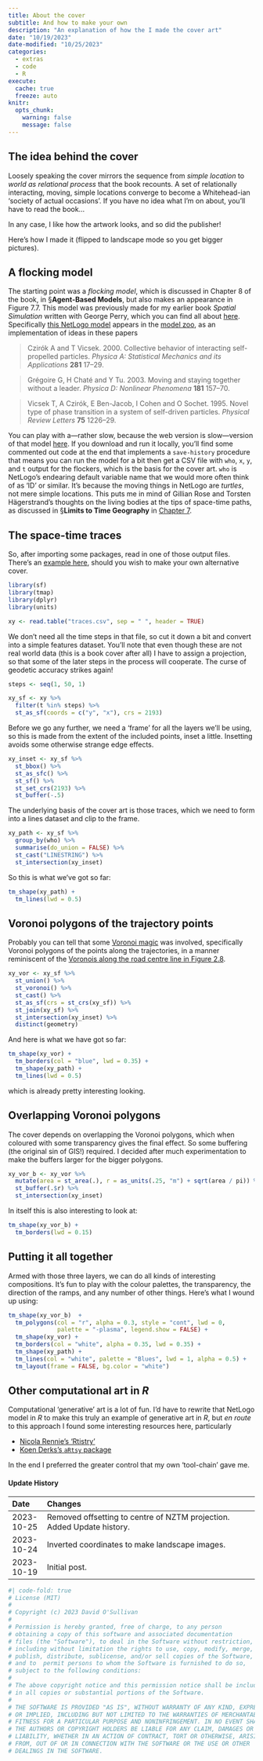 ```yaml
---
title: About the cover
subtitle: And how to make your own
description: "An explanation of how the I made the cover art"
date: "10/19/2023"
date-modified: "10/25/2023"
categories:
  - extras
  - code
  - R
execute: 
  cache: true
  freeze: auto
knitr:
  opts_chunk: 
    warning: false
    message: false
---
```


## The idea behind the cover
Loosely speaking the cover mirrors the sequence from _simple location_ to _world as relational process_ that the book recounts. A set of relationally interacting, moving, simple locations converge to become a Whitehead-ian 'society of actual occasions'. If you have no idea what I'm on about, you'll have to read the book...

In any case, I like how the artwork looks, and so did the publisher!

Here's how I made it (flipped to landscape mode so you get bigger pictures).

## A flocking model
The starting point was a *flocking model*, which is discussed in Chapter 8 of the book, in &sect;**Agent-Based Models**, but also makes an appearance in Figure 7.7. This model was previously made for my earlier book _Spatial Simulation_ written with George Perry, which you can find all about [here](https://patternandprocess.org). Specifically [this NetLogo model](https://dosull.github.io/pattern-and-process/chapter-4/4.7.html) appears in the [model zoo](https://dosull.github.io/pattern-and-process/#the-model-zoo), as an implementation of ideas in these papers

> Czirók A and T Vicsek. 2000. Collective behavior of interacting self-propelled particles. _Physica A: Statistical Mechanics and its Applications_ **281** 17–29.

> Grégoire G, H Chaté and Y Tu. 2003. Moving and staying together without a leader. _Physica D: Nonlinear Phenomena_ **181** 157–70.

> Vicsek T, A Czirók, E Ben-Jacob, I Cohen and O Sochet. 1995. Novel type of phase transition in a system of self-driven particles. _Physical Review Letters_ **75** 1226–29.

You can play with a&mdash;rather slow, because the web version is slow&mdash;version of that model [here](https://southosullivan.com/misc/4.7-flocking.html). If you download and run it locally, you'll find some commented out code at the end that implements a `save-history` procedure that means you can run the model for a bit then get a CSV file with `who`, `x`, `y`, and `t` output for the flockers, which is the basis for the cover art. `who` is NetLogo's endearing default variable name that we would more often think of as 'ID' or similar. It's because the moving things in NetLogo are _turtles_, not mere simple locations. This puts me in mind of Gillian Rose and Torsten Hägerstrand's thoughts on the living bodies at the tips of space-time paths, as discussed in &sect;**Limits to Time Geography** in [Chapter 7](../chapters/chap7/index.qmd).

## The space-time traces
So, after importing some packages, read in one of those output files. There's an [example here](traces.csv), should you wish to make your own alternative cover.

```r
library(sf)
library(tmap)
library(dplyr)
library(units)

xy <- read.table("traces.csv", sep = " ", header = TRUE)
```

We don't need all the time steps in that file, so cut it down a bit and convert into a simple features dataset. You'll note that even though these are not real world data (this is a book cover after all) I have to assign a projection, so that some of the later steps in the process will cooperate. The curse of geodetic accuracy strikes again!

```r
steps <- seq(1, 50, 1)

xy_sf <- xy %>%
  filter(t %in% steps) %>%
  st_as_sf(coords = c("y", "x"), crs = 2193)
```

Before we go any further, we need a 'frame' for all the layers we'll be using, so this is made from the extent of the included points, inset a little. Insetting avoids some otherwise strange edge effects.

```r
xy_inset <- xy_sf %>%
  st_bbox() %>%
  st_as_sfc() %>%
  st_sf() %>%
  st_set_crs(2193) %>%
  st_buffer(-.5)
```

The underlying basis of the cover art is those traces, which we need to form into a lines dataset and clip to the frame.

```r
xy_path <- xy_sf %>%
  group_by(who) %>%
  summarise(do_union = FALSE) %>%
  st_cast("LINESTRING") %>% 
  st_intersection(xy_inset)
```

So this is what we've got so far:

```r
tm_shape(xy_path) + 
  tm_lines(lwd = 0.5)
```

## Voronoi polygons of the trajectory points
Probably you can tell that some [Voronoi magic](../chapters/chap2/fig2-07-point-voronoi.qmd) was involved, specifically Voronoi polygons of the points along the trajectories, in a manner reminiscent of the [Voronois along the road centre line in Figure 2.8](../chapters/chap2/fig2-08-non-point-voronoi.qmd).

```r
xy_vor <- xy_sf %>%
  st_union() %>%
  st_voronoi() %>%
  st_cast() %>%
  st_as_sf(crs = st_crs(xy_sf)) %>%
  st_join(xy_sf) %>%
  st_intersection(xy_inset) %>%
  distinct(geometry)
```

And here is what we have got so far:

```r
tm_shape(xy_vor) +
  tm_borders(col = "blue", lwd = 0.35) +
  tm_shape(xy_path) + 
  tm_lines(lwd = 0.5)
```

which is already pretty interesting looking.

## Overlapping Voronoi polygons
The cover depends on overlapping the Voronoi polygons, which when coloured with some transparency gives the final effect. So some buffering (the original sin of GIS!) required. I decided after much experimentation to make the buffers larger for the bigger polygons.

```R
xy_vor_b <- xy_vor %>%
  mutate(area = st_area(.), r = as_units(.25, "m") + sqrt(area / pi)) %>%
  st_buffer(.$r) %>%
  st_intersection(xy_inset)
```

In itself this is also interesting to look at:

```R
tm_shape(xy_vor_b) + 
  tm_borders(lwd = 0.15)
```

## Putting it all together
Armed with those three layers, we can do all kinds of interesting compositions. It's fun to play with the colour palettes, the transparency, the direction of the ramps, and any number of other things. Here's what I wound up using:

```R
tm_shape(xy_vor_b)  +
  tm_polygons(col = "r", alpha = 0.3, style = "cont", lwd = 0,
              palette = "-plasma", legend.show = FALSE) +
  tm_shape(xy_vor) +
  tm_borders(col = "white", alpha = 0.35, lwd = 0.35) +
  tm_shape(xy_path) +
  tm_lines(col = "white", palette = "Blues", lwd = 1, alpha = 0.5) +
  tm_layout(frame = FALSE, bg.color = "white")
```

## Other computational art in _R_
Computational 'generative' art is a lot of fun. I'd have to rewrite that NetLogo model in _R_ to make this truly an example of generative art in _R_, but _en route_ to this approach I found some interesting resources here, particularly

- [Nicola Rennie's 'Rtistry'](https://nrennie.rbind.io/portfolio/rtistry/)
- [Koen Derks's `aRtsy` package](https://github.com/koenderks/aRtsy)

In the end I preferred the greater control that my own 'tool-chain' gave me.

::: {.callout-note collapse="true"}
#### Update History

| Date       | Changes                                                                |
|:-----------|:-----------------------------------------------------------------------|
| 2023-10-25 | Removed offsetting to centre of NZTM projection. Added Update history. |
| 2023-10-24 | Inverted coordinates to make landscape images.                         |
| 2023-10-19 | Initial post.                                                          |

:::

```r
#| code-fold: true
# License (MIT)
#
# Copyright (c) 2023 David O'Sullivan
#
# Permission is hereby granted, free of charge, to any person
# obtaining a copy of this software and associated documentation
# files (the "Software"), to deal in the Software without restriction,
# including without limitation the rights to use, copy, modify, merge,
# publish, distribute, sublicense, and/or sell copies of the Software,
# and to  permit persons to whom the Software is furnished to do so,
# subject to the following conditions:
#
# The above copyright notice and this permission notice shall be included
# in all copies or substantial portions of the Software.
#
# THE SOFTWARE IS PROVIDED "AS IS", WITHOUT WARRANTY OF ANY KIND, EXPRESS
# OR IMPLIED, INCLUDING BUT NOT LIMITED TO THE WARRANTIES OF MERCHANTABILITY,
# FITNESS FOR A PARTICULAR PURPOSE AND NONINFRINGEMENT. IN NO EVENT SHALL
# THE AUTHORS OR COPYRIGHT HOLDERS BE LIABLE FOR ANY CLAIM, DAMAGES OR OTHER
# LIABILITY, WHETHER IN AN ACTION OF CONTRACT, TORT OR OTHERWISE, ARISING
# FROM, OUT OF OR IN CONNECTION WITH THE SOFTWARE OR THE USE OR OTHER
# DEALINGS IN THE SOFTWARE.
```
